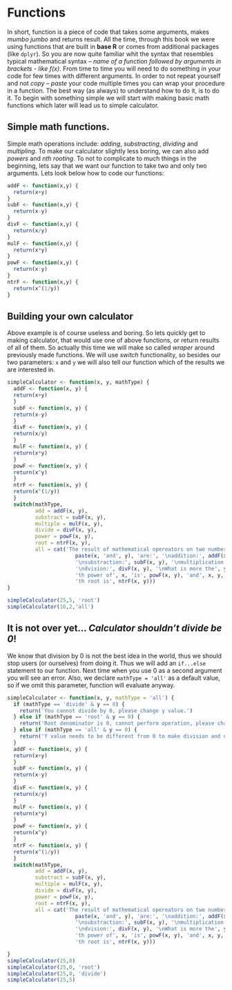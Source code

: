 # Functions

In short, function is a piece of code that takes some arguments, makes *mumbo jumbo* and returns result. All the time, through this book we were using functions that are built in **base R** or comes from additional packages (like `dplyr`). So you are now quite familiar whit the syntax that resembles typical mathematical syntax -- *name of a function followed by arguments in brackets - like f(x)*. From time to time you will need to do something in your code for few times with different arguments. In order to not repeat yourself and not *copy -- paste* your code multiple times you can wrap your procedure in a function. The best way (as always) to understand how to do it, is to do it. To begin with something simple we will start with making basic math functions which later will lead us to simple calculator.

## Simple math functions.
Simple math operations include: *adding*, *substracting*, *dividing* and *multipling*. To make our calculator slightly less boring, we can also add *powers* and *nth rooting*. To not to complicate to much things in the beginning, lets say that we want our function to take two and only two arguments. Lets look below how to code our functions:

```r
addF <- function(x,y) {
  return(x+y)
}
subF <- function(x,y) {
  return(x-y)
}
divF <- function(x,y) {
  return(x/y)
}
mulF <- function(x,y) {
  return(x*y)
}
powF <- function(x,y) {
  return(x:y)
}
ntrF <- function(x,y) {
  return(x^(1/y))
}
```

## Building your own calculator
Above example is of course useless and boring. So lets quickly get to making calculator, that would use one of above functions, or return results of all of them. So actually this time we will make so called *wraper* around previously made functions. We will use *switch* functionality, so besides our two parameters: `x` and `y` we will also tell our function which of the results we are interested in.

```r
simpleCalculator <- function(x, y, mathType) {
  addF <- function(x, y) {
  return(x+y)
  }
  subF <- function(x, y) {
  return(x-y)
  }
  divF <- function(x, y) {
  return(x/y)
  }
  mulF <- function(x, y) {
  return(x*y)
  }
  powF <- function(x, y) {
  return(x^y)
  }
  ntrF <- function(x, y) {
  return(x^(1/y))
  }
  switch(mathType,
         add = addF(x, y),
         substract = subF(x, y),
         multiple = mulF(x, y),
         divide = divF(x, y),
         power = powF(x, y),
         root = ntrF(x, y),
         all = cat('The result of mathematical opereators on two numbers:',
                      paste(x, 'and', y), 'are:', '\naddition:', addF(x, y),
                      '\nsubstraction:', subF(x, y), '\nmultiplication:', mulF(x, y),
                      '\ndvision:', divF(x, y), '\nWhat is more the', y,
                      'th power of', x, 'is', powF(x, y), 'and', x, y,
                      'th root is', ntrF(x, y)))
}

simpleCalculator(25,5, 'root')
simpleCalculator(16,2,'all')
```

## It is not over yet... *Calculator shouldn't divide be 0*!

We know that division by 0 is not the best idea in the world, thus we should stop users (or ourselves) from doing it. Thus we will add an `if...else` statement to our function. Next time when you use 0 as a second argument you will see an error. Also, we declare `mathType = 'all'` as a default value, so if we omit this parameter, function will evaluate anyway.

```r
simpleCalculator <- function(x, y, mathType = 'all') {
  if (mathType == 'divide' & y == 0) {
    return('You cannot divide by 0, please change y value.')
  } else if (mathType == 'root' & y == 0) {
    return('Root denominator is 0, cannot perform operation, please change y value.')
  } else if (mathType == 'all' & y == 0) {
    return('Y value needs to be different from 0 to make division and nth root.')
  }
  addF <- function(x, y) {
  return(x+y)
  }
  subF <- function(x, y) {
  return(x-y)
  }
  divF <- function(x, y) {
  return(x/y)
  }
  mulF <- function(x, y) {
  return(x*y)
  }
  powF <- function(x, y) {
  return(x^y)
  }
  ntrF <- function(x, y) {
  return(x^(1/y))
  }
  switch(mathType,
         add = addF(x, y),
         substract = subF(x, y),
         multiple = mulF(x, y),
         divide = divF(x, y),
         power = powF(x, y),
         root = ntrF(x, y),
         all = cat('The result of mathematical opereators on two numbers:',
                      paste(x, 'and', y), 'are:', '\naddition:', addF(x, y),
                      '\nsubstraction:', subF(x, y), '\nmultiplication:', mulF(x, y),
                      '\ndvision:', divF(x, y), '\nWhat is more the', y,
                      'th power of', x, 'is', powF(x, y), 'and', x, y,
                      'th root is', ntrF(x, y)))

}
simpleCalculator(25,0)
simpleCalculator(25,0, 'root')
simpleCalculator(25,0, 'divide')
simpleCalculator(25,5)
```